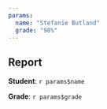 ```yaml
---
params:
  name: "Stefanie Butland"
  grade: "98%"
---
```


<!--- cannot figure out why rendering via Render button, or by quarto::quarto_render() does not add param values into report; it adds lthe literal text below like r params$name --->

## Report

**Student**: `r params$name`

**Grade**: `r params$grade`
